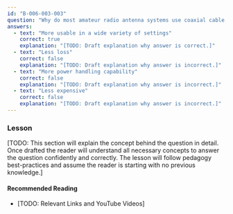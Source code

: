 ```yaml
---
id: "B-006-003-003"
question: "Why do most amateur radio antenna systems use coaxial cable, rather than other types of transmission line?"
answers:
  - text: "More usable in a wide variety of settings"
    correct: true
    explanation: "[TODO: Draft explanation why answer is correct.]"
  - text: "Less loss"
    correct: false
    explanation: "[TODO: Draft explanation why answer is incorrect.]"
  - text: "More power handling capability"
    correct: false
    explanation: "[TODO: Draft explanation why answer is incorrect.]"
  - text: "Less expensive"
    correct: false
    explanation: "[TODO: Draft explanation why answer is incorrect.]"
---
```


### Lesson

[TODO: This section will explain the concept behind the question in detail. Once drafted the reader will understand all necessary concepts to answer the question confidently and correctly. The lesson will follow pedagogy best-practices and assume the reader is starting with no previous knowledge.]

#### Recommended Reading

- [TODO: Relevant Links and YouTube Videos]
